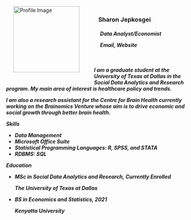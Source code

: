 <figure style="float: left; margin-left: 20px;">

<img src="Sharon Photo.jpeg" alt="Profile Image" width="180"/>

<figcaption>

</figcaption>

</figure>

<br>

<h3>

   **Sharon Jepkosgei**

<h5>

     Data Analyst/Economist

```{=html}
<style>
.link-no-underline {
    text-decoration: none;
}
</style>
```
     <a href="mailto:Sharon.Jepkosgei@UTDallas.edu" class="link-no-underline">Email,</a> <a href="https://sharonjepkosgei.github.io/" class="link-no-underline">Website</a> <br> <br> <br> <br> I am a graduate student at the <a href="https://www.utdallas.edu/" class="link-no-underline">University of Texas at Dallas</a> in the Social Data Analytics and Research program. My main area of interest is healthcare policy and trends.

I am also a research assistant for the <a href="https://centerforbrainhealth.org/" class="link-no-underline">Centre for Brain Health</a> currently working on the <a href="https://centerforbrainhealth.org/science/brainomics" class="link-no-underline">Brainomics Venture</a> whose aim is to drive economic and social growth through better brain health.

**Skills**

-   *Data Management*
-   *Microsoft Office Suite*
-   *Statistical Programming Languages:* R, SPSS, and STATA
-   *RDBMS:* SQL

**Education**

-   MSc in Social Data Analytics and Research, Currently Enrolled

    <p>

    *The University of Texas at Dallas*

-   BS in Economics and Statistics, 2021

    <p>

    *Kenyatta University*
